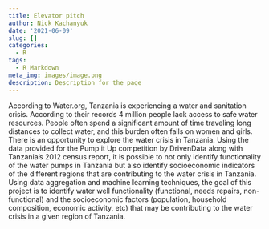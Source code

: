```yaml
---
title: Elevator pitch
author: Nick Kachanyuk
date: '2021-06-09'
slug: []
categories:
  - R
tags:
  - R Markdown
meta_img: images/image.png
description: Description for the page
---
```


According to Water.org, Tanzania is experiencing a water and sanitation crisis. According to their records 4 million people lack access to safe water resources. People often spend a significant amount of time traveling long distances to collect water, and this burden often falls on women and girls. There is an opportunity to explore the water crisis in Tanzania. Using the data provided for the Pump it Up competition by DrivenData along with Tanzania's 2012 census report, it is possible to not only identify functionality of the water pumps in Tanzania but also identify socioeconomic indicators of the different regions that are contributing to the water crisis in Tanzania. Using data aggregation and machine learning techniques, the goal of this project is to identify water well functionality (functional, needs repairs, non-functional) and the socioeconomic factors (population, household composition, economic activity, etc) that may be contributing to the water crisis in a given region of Tanzania.